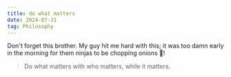 ```yaml
---
title: do what matters
date: 2024-07-31
tag: Philosophy
---
```


Don't forget this brother. My guy hit me hard with this; it was too damn early
in the morning for them ninjas to be chopping onions 🥲!

<BlockQuote author="Mark Techson">
  Do what matters with who matters, while it matters.
</BlockQuote>
